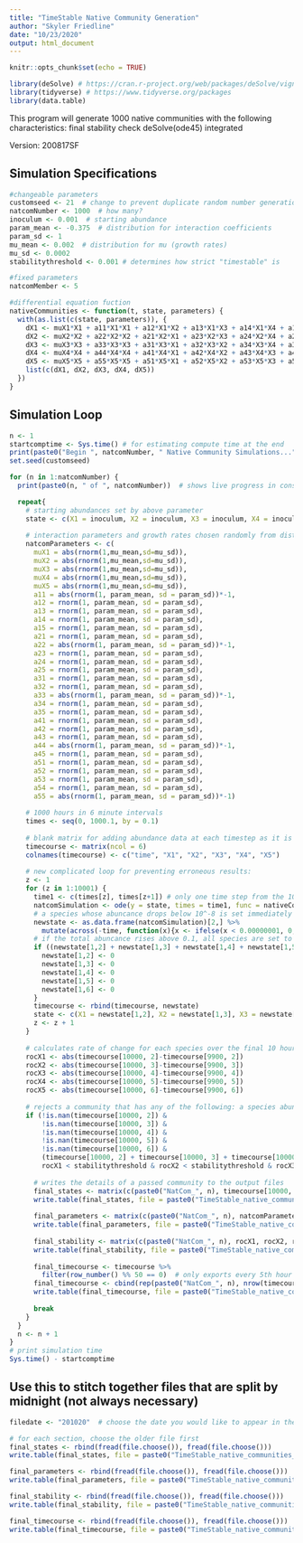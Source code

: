 ```yaml
---
title: "TimeStable Native Community Generation"
author: "Skyler Friedline"
date: "10/23/2020"
output: html_document
---
```


```r
knitr::opts_chunk$set(echo = TRUE)

library(deSolve) # https://cran.r-project.org/web/packages/deSolve/vignettes/deSolve.pdf
library(tidyverse) # https://www.tidyverse.org/packages
library(data.table)
```

This program will generate 1000 native communities with the following characteristics:
  final stability check
  deSolve(ode45) integrated

Version: 200817SF

## Simulation Specifications
```r
#changeable parameters
customseed <- 21  # change to prevent duplicate random number generation
natcomNumber <- 1000  # how many?
inoculum <- 0.001  # starting abundance
param_mean <- -0.375  # distribution for interaction coefficients
param_sd <- 1
mu_mean <- 0.002  # distribution for mu (growth rates)
mu_sd <- 0.0002
stabilitythreshold <- 0.001 # determines how strict "timestable" is

#fixed parameters
natcomMember <- 5

#differential equation fuction
nativeCommunities <- function(t, state, parameters) {
  with(as.list(c(state, parameters)), {
    dX1 <- muX1*X1 + a11*X1*X1 + a12*X1*X2 + a13*X1*X3 + a14*X1*X4 + a15*X1*X5
    dX2 <- muX2*X2 + a22*X2*X2 + a21*X2*X1 + a23*X2*X3 + a24*X2*X4 + a25*X2*X5
    dX3 <- muX3*X3 + a33*X3*X3 + a31*X3*X1 + a32*X3*X2 + a34*X3*X4 + a35*X3*X5
    dX4 <- muX4*X4 + a44*X4*X4 + a41*X4*X1 + a42*X4*X2 + a43*X4*X3 + a45*X4*X5
    dX5 <- muX5*X5 + a55*X5*X5 + a51*X5*X1 + a52*X5*X2 + a53*X5*X3 + a54*X5*X4
    list(c(dX1, dX2, dX3, dX4, dX5))
  })
}
```

## Simulation Loop
```r
n <- 1
startcomptime <- Sys.time() # for estimating compute time at the end
print(paste0("Begin ", natcomNumber, " Native Community Simulations..."))
set.seed(customseed)

for (n in 1:natcomNumber) {
  print(paste0(n, " of ", natcomNumber))  # shows live progress in console

  repeat{
    # starting abundances set by above parameter
    state <- c(X1 = inoculum, X2 = inoculum, X3 = inoculum, X4 = inoculum, X5 = inoculum)  
    
    # interaction parameters and growth rates chosen randomly from distribution supplied above
    natcomParameters <- c(
      muX1 = abs(rnorm(1,mu_mean,sd=mu_sd)), 
      muX2 = abs(rnorm(1,mu_mean,sd=mu_sd)), 
      muX3 = abs(rnorm(1,mu_mean,sd=mu_sd)),
      muX4 = abs(rnorm(1,mu_mean,sd=mu_sd)),
      muX5 = abs(rnorm(1,mu_mean,sd=mu_sd)),
      a11 = abs(rnorm(1, param_mean, sd = param_sd))*-1, 
      a12 = rnorm(1, param_mean, sd = param_sd), 
      a13 = rnorm(1, param_mean, sd = param_sd), 
      a14 = rnorm(1, param_mean, sd = param_sd), 
      a15 = rnorm(1, param_mean, sd = param_sd), 
      a21 = rnorm(1, param_mean, sd = param_sd), 
      a22 = abs(rnorm(1, param_mean, sd = param_sd))*-1, 
      a23 = rnorm(1, param_mean, sd = param_sd), 
      a24 = rnorm(1, param_mean, sd = param_sd), 
      a25 = rnorm(1, param_mean, sd = param_sd), 
      a31 = rnorm(1, param_mean, sd = param_sd), 
      a32 = rnorm(1, param_mean, sd = param_sd), 
      a33 = abs(rnorm(1, param_mean, sd = param_sd))*-1, 
      a34 = rnorm(1, param_mean, sd = param_sd), 
      a35 = rnorm(1, param_mean, sd = param_sd), 
      a41 = rnorm(1, param_mean, sd = param_sd), 
      a42 = rnorm(1, param_mean, sd = param_sd), 
      a43 = rnorm(1, param_mean, sd = param_sd), 
      a44 = abs(rnorm(1, param_mean, sd = param_sd))*-1, 
      a45 = rnorm(1, param_mean, sd = param_sd), 
      a51 = rnorm(1, param_mean, sd = param_sd), 
      a52 = rnorm(1, param_mean, sd = param_sd), 
      a53 = rnorm(1, param_mean, sd = param_sd), 
      a54 = rnorm(1, param_mean, sd = param_sd), 
      a55 = abs(rnorm(1, param_mean, sd = param_sd))*-1)
    
    # 1000 hours in 6 minute intervals
    times <- seq(0, 1000.1, by = 0.1)
  
    # blank matrix for adding abundance data at each timestep as it is generated
    timecourse <- matrix(ncol = 6)
    colnames(timecourse) <- c("time", "X1", "X2", "X3", "X4", "X5")
    
    # new complicated loop for preventing erroneous results:
    z <- 1
    for (z in 1:10001) {
      time1 <- c(times[z], times[z+1]) # only one time step from the 10000
      natcomSimulation <- ode(y = state, times = time1, func = nativeCommunities, parms = natcomParameters)
      # a species whose abuncance drops below 10^-8 is set immediately to 0
      newstate <- as.data.frame(natcomSimulation)[2,] %>% 
        mutate(across(-time, function(x){x <- ifelse(x < 0.00000001, 0, x)}))
      # if the total abuncance rises above 0.1, all species are set to 0, this flags the community for rejection at a later step
      if ((newstate[1,2] + newstate[1,3] + newstate[1,4] + newstate[1,5] + newstate[1,6]) > 0.1) {
        newstate[1,2] <- 0
        newstate[1,3] <- 0
        newstate[1,4] <- 0
        newstate[1,5] <- 0
        newstate[1,6] <- 0
      }
      timecourse <- rbind(timecourse, newstate)
      state <- c(X1 = newstate[1,2], X2 = newstate[1,3], X3 = newstate[1,4], X4 = newstate[1,5], X5 = newstate[1,6])
      z <- z + 1
    }
    
    # calculates rate of change for each species over the final 10 hours
    rocX1 <- abs(timecourse[10000, 2]-timecourse[9900, 2])
    rocX2 <- abs(timecourse[10000, 3]-timecourse[9900, 3])
    rocX3 <- abs(timecourse[10000, 4]-timecourse[9900, 4])
    rocX4 <- abs(timecourse[10000, 5]-timecourse[9900, 5])
    rocX5 <- abs(timecourse[10000, 6]-timecourse[9900, 6])
    
    # rejects a community that has any of the following: a species abundance that is not a number, a total abundance of 0 (indicates a total abundance of 0.1, see above), a species abuncance still changing more than 0.001 over the last 10 hours
    if (!is.nan(timecourse[10000, 2]) & 
        !is.nan(timecourse[10000, 3]) & 
        !is.nan(timecourse[10000, 4]) & 
        !is.nan(timecourse[10000, 5]) & 
        !is.nan(timecourse[10000, 6]) &
        (timecourse[10000, 2] + timecourse[10000, 3] + timecourse[10000, 4] + timecourse[10000, 5] + timecourse[10000, 6] > 0) &
        rocX1 < stabilitythreshold & rocX2 < stabilitythreshold & rocX3 < stabilitythreshold & rocX4 < stabilitythreshold & rocX5 < stabilitythreshold) {
      
      # writes the details of a passed community to the output files
      final_states <- matrix(c(paste0("NatCom_", n), timecourse[10000, c(2:6)]), nrow = 1)
      write.table(final_states, file = paste0("TimeStable_native_communities_states_", Sys.Date(), ".csv"), sep = ",", col.names = F, row.names = F, append = T)
  
      final_parameters <- matrix(c(paste0("NatCom_", n), natcomParameters), nrow = 1)
      write.table(final_parameters, file = paste0("TimeStable_native_communities_parameters_", Sys.Date(), ".csv"), sep = ",", col.names = F, row.names = F, append = T)
  
      final_stability <- matrix(c(paste0("NatCom_", n), rocX1, rocX2, rocX3, rocX4, rocX5), nrow = 1)
      write.table(final_stability, file = paste0("TimeStable_native_communities_stability_", Sys.Date(), ".csv"), sep = ",", col.names = F, row.names = F, append = T)
      
      final_timecourse <- timecourse %>% 
        filter(row_number() %% 50 == 0)  # only exports every 5th hour to reduce file size
      final_timecourse <- cbind(rep(paste0("NatCom_", n), nrow(timecourse) / 50), final_timecourse)
      write.table(final_timecourse, file = paste0("TimeStable_native_communities_timecourse_", Sys.Date(), ".csv"), sep = ",", col.names = F, row.names = F, append = T)
  
      break
    }
  }
  n <- n + 1
}
# print simulation time
Sys.time() - startcomptime
```

## Use this to stitch together files that are split by midnight (not always necessary)
```r
filedate <- "201020"  # choose the date you would like to appear in the file names

# for each section, choose the older file first
final_states <- rbind(fread(file.choose()), fread(file.choose()))
write.table(final_states, file = paste0("TimeStable_native_communities_states_", filedate, ".csv"), sep = ",", col.names = F, row.names = F, append = T)

final_parameters <- rbind(fread(file.choose()), fread(file.choose()))
write.table(final_parameters, file = paste0("TimeStable_native_communities_parameters_", filedate, ".csv"), sep = ",", col.names = F, row.names = F, append = T)

final_stability <- rbind(fread(file.choose()), fread(file.choose()))
write.table(final_stability, file = paste0("TimeStable_native_communities_stability_", filedate, ".csv"), sep = ",", col.names = F, row.names = F, append = T)

final_timecourse <- rbind(fread(file.choose()), fread(file.choose()))
write.table(final_timecourse, file = paste0("TimeStable_native_communities_timecourse_", filedate, ".csv"), sep = ",", col.names = F, row.names = F, append = T)

```

